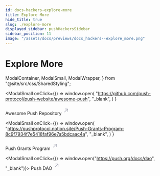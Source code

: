 ```yaml
---
id: docs-hackers-explore-more
title: Explore More
hide_title: true
slug: ./explore-more
displayed_sidebar: pushHackersSidebar
sidebar_position: 11
image: "/assets/docs/previews/docs_hackers--explore_more.png"
---
```


# Explore More

  ModalContainer,
  ModalSmall,
  ModalWrapper,
} from "@site/src/css/SharedStyling";

<ModalContainer>

<ModalSmall
  onClick={() =>
    window.open(
      "https://github.com/push-protocol/push-website/awesome-push",
      "_blank",
    )
  }
>
  <ModalWrapper>
    <span>
      Awesome Push Repository
      <svg
        width="20"
        height="28"
        viewBox="0 0 29 28"
        fill="none"
        xmlns="http://www.w3.org/2000/svg"
      >
        <path
          d="m7.501 21.001 14-14M10.125 7.001H21.5v11.375"
          stroke="#A0A3B1"
          stroke-width="2"
          stroke-linecap="round"
          stroke-linejoin="round"
        ></path>
      </svg>
    </span>
  </ModalWrapper>
</ModalSmall>

<ModalSmall
  onClick={() =>
    window.open(
      "https://pushprotocol.notion.site/Push-Grants-Program-8c9f7934f7e5418faf96e7a5bdcaac4a",
      "_blank",
    )
  }
>
  <ModalWrapper>
    <span>
      Push Grants Program
      <svg
        width="20"
        height="28"
        viewBox="0 0 29 28"
        fill="none"
        xmlns="http://www.w3.org/2000/svg"
      >
        <path
          d="m7.501 21.001 14-14M10.125 7.001H21.5v11.375"
          stroke="#A0A3B1"
          stroke-width="2"
          stroke-linecap="round"
          stroke-linejoin="round"
        ></path>
      </svg>
    </span>
  </ModalWrapper>
</ModalSmall>

<ModalSmall onClick={() => window.open("https://push.org/docs/dao", "_blank")}>
  <ModalWrapper>
    <span>
      Push DAO
      <svg
        width="20"
        height="28"
        viewBox="0 0 29 28"
        fill="none"
        xmlns="http://www.w3.org/2000/svg"
      >
        <path
          d="m7.501 21.001 14-14M10.125 7.001H21.5v11.375"
          stroke="#A0A3B1"
          stroke-width="2"
          stroke-linecap="round"
          stroke-linejoin="round"
        ></path>
      </svg>
    </span>
  </ModalWrapper>
</ModalSmall>

</ModalContainer>
